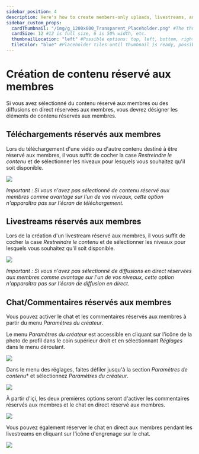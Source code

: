 ```yaml
---
sidebar_position: 4
description: Here's how to create members-only uploads, livestreams, and chat.
sidebar_custom_props:
  cardThumbnail: "/img/g_1200x600_Transparent_Placeholder.png" #The thumbnail on the category card.
  cardSize: 12 #12 is full size, 6 is 50% width, etc.
  thumbnailLocation: "left" #Possible options: top, left, bottom, right, none
  tileColor: "blue" #Placeholder tiles until thumbnail is ready, possible options: blue, cream, darkpurple, lightpurple, mauve, orange, pink, none
---
```


# Création de contenu réservé aux membres

Si vous avez sélectionné du contenu réservé aux membres ou des diffusions en direct réservées aux membres, vous devrez désigner les éléments de contenu réservés aux membres.

## Téléchargements réservés aux membres

Lors du téléchargement d'une vidéo ou d'autre contenu destiné à être réservé aux membres, il vous suffit de cocher la case *Restreindre le contenu* et de sélectionner les niveaux pour lesquels vous souhaitez qu'il soit disponible.

![](https://i.imgur.com/BBDkllL.png)

*Important : Si vous n'avez pas sélectionné de contenu réservé aux membres comme avantage sur l'un de vos niveaux, cette option n'apparaîtra pas sur l'écran de téléchargement.*

## Livestreams réservés aux membres

Lors de la création d'un livestream réservé aux membres, il vous suffit de cocher la case *Restreindre le contenu* et de sélectionner les niveaux pour lesquels vous souhaitez qu'il soit disponible.

![](https://i.imgur.com/BBDkllL.png)

*Important : Si vous n'avez pas sélectionné de diffusions en direct réservées aux membres comme avantage sur l'un de vos niveaux, cette option n'apparaîtra pas sur l'écran de diffusion en direct.*

## Chat/Commentaires réservés aux membres

Vous pouvez activer le chat et les commentaires réservés aux membres à partir du menu *Paramètres du créateur*.

Le menu *Paramètres du créateur* est accessible en cliquant sur l'icône de la photo de profil dans le coin supérieur droit et en sélectionnant *Réglages* dans le menu déroulant.

![](https://i.imgur.com/Bmqh81Y.jpg)

Dans le menu des réglages, faites défiler jusqu'à la section *Paramètres de contenu** et sélectionnez *Paramètres du créateur*.

![](https://i.imgur.com/D33SuN0.png)

À partir d'içi, les deux premières options seront d'activer les commentaires réservés aux membres et le chat en direct réservé aux membres.

![](https://i.imgur.com/tTLmFCT.png)

Vous pouvez également réserver le chat en direct aux membres pendant les livestreams en cliquant sur l'icône d'engrenage sur le chat.

![](https://i.imgur.com/JSFicSW.png)

